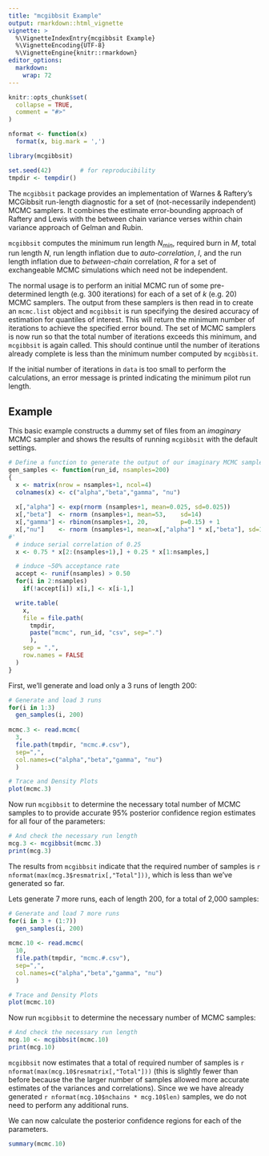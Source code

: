 ```yaml
---
title: "mcgibbsit Example"
output: rmarkdown::html_vignette
vignette: >
  %\VignetteIndexEntry{mcgibbsit Example}
  %\VignetteEncoding{UTF-8}
  %\VignetteEngine{knitr::rmarkdown}
editor_options: 
  markdown: 
    wrap: 72
---
```


```r
knitr::opts_chunk$set(
  collapse = TRUE,
  comment = "#>"
)

nformat <- function(x)
  format(x, big.mark = ',')
```

```r
library(mcgibbsit)

set.seed(42)        # for reproducibility
tmpdir <- tempdir()
```

The `mcgibbsit` package provides an implementation of Warnes & Raftery's
MCGibbsit run-length diagnostic for a set of (not-necessarily
independent) MCMC samplers. It combines the estimate error-bounding
approach of Raftery and Lewis with the between chain variance verses
within chain variance approach of Gelman and Rubin.

`mcgibbsit` computes the minimum run length $N_{min}$, required burn in
$M$, total run length $N$, run length inflation due to
*auto-correlation*, $I$, and the run length inflation due to
*between-chain* correlation, $R$ for a set of exchangeable MCMC
simulations which need not be independent.

The normal usage is to perform an initial MCMC run of some
pre-determined length (e.g. 300 iterations) for each of a set of $k$
(e.g. 20) MCMC samplers. The output from these samplers is then
read in to create an `mcmc.list` object and `mcgibbsit` is run
specifying the desired accuracy of estimation for quantiles of interest.
This will return the minimum number of iterations to achieve the
specified error bound. The set of MCMC samplers is now run so that the
total number of iterations exceeds this minimum, and `mcgibbsit` is
again called. This should continue until the number of iterations
already complete is less than the minimum number computed by
`mcgibbsit`.

If the initial number of iterations in `data` is too small to perform
the calculations, an error message is printed indicating the minimum
pilot run length.

## Example

This basic example constructs a dummy set of files from an *imaginary*
MCMC sampler and shows the results of running `mcgibbsit` with the
default settings.

```r
# Define a function to generate the output of our imaginary MCMC sampler
gen_samples <- function(run_id, nsamples=200)
{
  x <- matrix(nrow = nsamples+1, ncol=4)
  colnames(x) <- c("alpha","beta","gamma", "nu")
  
  x[,"alpha"] <- exp(rnorm (nsamples+1, mean=0.025, sd=0.025))
  x[,"beta"]  <- rnorm (nsamples+1, mean=53,    sd=14)
  x[,"gamma"] <- rbinom(nsamples+1, 20,         p=0.15) + 1
  x[,"nu"]    <- rnorm (nsamples+1, mean=x[,"alpha"] * x[,"beta"], sd=1/x[,"gamma"])
#'
  # induce serial correlation of 0.25
  x <- 0.75 * x[2:(nsamples+1),] + 0.25 * x[1:nsamples,]

  # induce ~50% acceptance rate
  accept <- runif(nsamples) > 0.50
  for(i in 2:nsamples)
    if(!accept[i]) x[i,] <- x[i-1,]

  write.table(
    x,
    file = file.path(
      tmpdir,
      paste("mcmc", run_id, "csv", sep=".")
      ),
    sep = ",",
    row.names = FALSE
  )
}
```

First, we'll generate and load only a 3 runs of length 200:

```r
# Generate and load 3 runs 
for(i in 1:3)
  gen_samples(i, 200)
  
mcmc.3 <- read.mcmc(
  3, 
  file.path(tmpdir, "mcmc.#.csv"), 
  sep=",",
  col.names=c("alpha","beta","gamma", "nu")
  )
```

```r
# Trace and Density Plots
plot(mcmc.3)
```

Now run `mcgibbsit` to determine the necessary total number of MCMC
samples to to provide accurate 95% posterior confidence region estimates
for all four of the parameters:

```r
# And check the necessary run length 
mcg.3 <- mcgibbsit(mcmc.3)
print(mcg.3)
```

The results from  `mcgibbsit` indicate that the required
number of samples is `r nformat(max(mcg.3$resmatrix[,"Total"]))`, which
is less than we've generated so far.

Lets generate 7 more runs, each of length 200, for a total of 2,000
samples:

```r
# Generate and load 7 more runs 
for(i in 3 + (1:7))
  gen_samples(i, 200)
  
mcmc.10 <- read.mcmc(
  10, 
  file.path(tmpdir, "mcmc.#.csv"), 
  sep=",",
  col.names=c("alpha","beta","gamma", "nu")
  )
```

```r
# Trace and Density Plots
plot(mcmc.10)
```

Now run `mcgibbsit` to determine the necessary number of MCMC samples:

```r
# And check the necessary run length 
mcg.10 <- mcgibbsit(mcmc.10)
print(mcg.10)
```

`mcgibbsit` now estimates that a total of required
number of samples is `r nformat(max(mcg.10$resmatrix[,"Total"]))` (this
is slightly fewer than before because the the larger number of samples
allowed more accurate estimates of the variances and correlations).
Since we we have already generated
`r nformat(mcg.10$nchains * mcg.10$len)` samples, we do not need to
perform any additional runs.

We can now calculate the posterior confidence regions for each of the
parameters.

```r
summary(mcmc.10)
```

